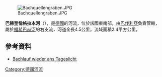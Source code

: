{{Onesource|time=2020-08-22T07:39:10+00:00}}
{{Coord|50|2|41.35|N|9|2|57.35|E|display=title}}

[[Image:Bachquellengraben.JPG|right]]

'''巴赫奎倫格拉本河'''（{{lang-de|Bachquellengraben}}），是[[德國|德國]]的河流，位於該國東南部，由[[巴伐利亞|巴伐利亞]]負責管轄，屬於[[福希巴赫河|福希巴赫河]]的右支流，河道全長4.5公里，流域面積2.4平方公里。

==參考資料==
* [http://www.main-netz.de/nachrichten/region/alzenau/alzenau/art3981,562513 Bachlauf wieder ans Tageslicht]

{{Germany-geo-stub}}
[[Category:德國河流|Category:德國河流]]